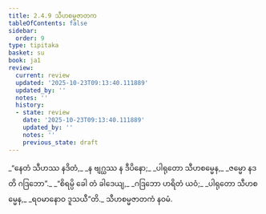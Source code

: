 ```yaml
---
title: 2.4.9 သီဟစမ္မဇာတက
tableOfContents: false
sidebar:
  order: 9
type: tipitaka
basket: su
book: ja1
review:
  current: review
  updated: '2025-10-23T09:13:40.111889'
  updated_by: ''
  notes: ''
  history:
  - state: review
    date: '2025-10-23T09:13:40.111889'
    updated_by: ''
    notes: ''
    previous_state: draft
---
```



<ReviewStatus review={frontmatter.review} showDetails={true} />

<HypothesisAnnotation frontmatter={frontmatter} />

<DynamicBreadcrumb />

<Division number="77" book="ja1" e="ch" v="22" p="49">

<Paragraph number="462" type="verses" book="ja1">
_“နေတံ သီဟဿ နဒိတံ,_  
_န ဗျဂ္ဃဿ န ဒီပိနော;_  
_ပါရုတော သီဟစမ္မေန,_  
_ဇမ္မော နဒတိ ဂဒြဘော”._  

</Paragraph>

</Division>
<Division number="78" book="ja1" e="ch" v="22" p="49">

<Paragraph number="463" type="verses" book="ja1">
_“စိရမ္ပိ ခေါ တံ ခါဒေယျ,_  
_ဂဒြဘော ဟရိတံ ယဝံ;_  
_ပါရုတော သီဟစမ္မေန,_  
_ရဝမာနောဝ ဒူသယီ”တိ._  


</Paragraph>
</Division>

<Paragraph number="464" type="center" book="ja1">
သီဟစမ္မဇာတကံ နဝမံ.
</Paragraph>